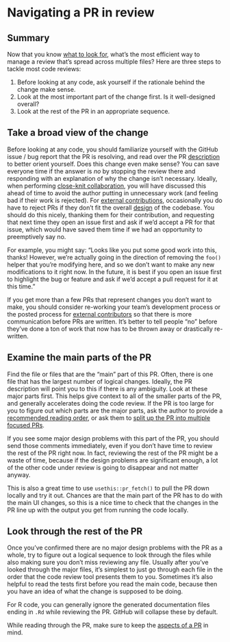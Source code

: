 # Navigating a PR in review {#sec-navigate}

## Summary

Now that you know [what to look for](#sec-aspects), what's the most efficient way to manage a review that's spread across multiple files?
Here are three steps to tackle most code reviews:

1.  Before looking at any code, ask yourself if the rationale behind the change make sense.
2.  Look at the most important part of the change first. Is it well-designed overall?
3.  Look at the rest of the PR in an appropriate sequence.

## Take a broad view of the change {#sec-broad}

Before looking at any code, you should familiarize yourself with the GitHub issue / bug report that the PR is resolving, and read over the PR [description](#sec-descriptions) to better orient yourself.
Does this change even make sense?
You can save everyone time if the answer is *no* by stopping the review there and responding with an explanation of why the change isn't necessary.
Ideally, when performing [close-knit collaboration](#sec-close-knit-collaboration), you will have discussed this ahead of time to avoid the author putting in unnecessary work (and feeling bad if their work is rejected).
For [external contributions](#sec-external-contributions), occasionally you do have to reject PRs if they don't fit the overall [design](#sec-design) of the codebase.
You should do this nicely, thanking them for their contribution, and requesting that next time they open an issue first and ask if we'd accept a PR for that issue, which would have saved them time if we had an opportunity to preemptively say no.

For example, you might say: "Looks like you put some good work into this, thanks! However, we're actually going in the direction of removing the `foo()` helper that you're modifying here, and so we don't want to make any new modifications to it right now. In the future, it is best if you open an issue first to highlight the bug or feature and ask if we'd accept a pull request for it at this time."

If you get more than a few PRs that represent changes you don't want to make, you should consider re-working your team's development process or the posted process for [external contributors](#sec-external-contributions) so that there is more communication before PRs are written.
It's better to tell people "no" before they've done a ton of work that now has to be thrown away or drastically re-written.

## Examine the main parts of the PR

Find the file or files that are the "main" part of this PR.
Often, there is one file that has the largest number of logical changes.
Ideally, the PR description will point you to this if there is any ambiguity.
Look at these major parts first.
This helps give context to all of the smaller parts of the PR, and generally accelerates doing the code review.
If the PR is too large for you to figure out which parts are the major parts, ask the author to provide a [recommended reading order](#sec-reading-order), or ask them to [split up the PR into multiple focused PRs](#sec-focused).

If you see some major design problems with this part of the PR, you should send those comments immediately, even if you don't have time to review the rest of the PR right now.
In fact, reviewing the rest of the PR might be a waste of time, because if the design problems are significant enough, a lot of the other code under review is going to disappear and not matter anyway.

This is also a great time to use `usethis::pr_fetch()` to pull the PR down locally and try it out.
Chances are that the main part of the PR has to do with the main UI changes, so this is a nice time to check that the changes in the PR line up with the output you get from running the code locally.

## Look through the rest of the PR

Once you've confirmed there are no major design problems with the PR as a whole, try to figure out a logical sequence to look through the files while also making sure you don't miss reviewing any file.
Usually after you've looked through the major files, it's simplest to just go through each file in the order that the code review tool presents them to you.
Sometimes it's also helpful to read the tests first before you read the main code, because then you have an idea of what the change is supposed to be doing.

For R code, you can generally ignore the generated documentation files ending in `.Rd` while reviewing the PR.
GitHub will collapse these by default.

While reading through the PR, make sure to keep the [aspects of a PR](#sec-aspects) in mind.
